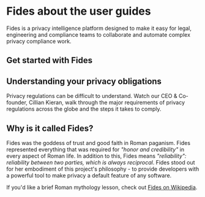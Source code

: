 
# Fides about the user guides

Fides is a privacy intelligence platform designed to make it easy for legal, engineering and compliance teams to collaborate and automate complex privacy compliance work.

## Get started with Fides
<KeyFeatWrap>
  <KeyFeat title="Privacy Requests" link="/user-guides/privacy-requests" description="Get started with Fides by learning about privacy requests, including how to configure and process them."/>
  <KeyFeat title="Datasets" link="/user-guides/datasets" description="Learn how you can use datasets to map and manage data for privacy requests across your systems."/>
  <KeyFeat title="Integrations" link="/user-guides/integrations" description="Configure and connect your systems, from databases to third-party SaaS applications for privacy requests."/>
  
</KeyFeatWrap>

## Understanding your privacy obligations

Privacy regulations can be difficult to understand. Watch our CEO & Co-founder, Cillian Kieran, walk through the major requirements of privacy regulations across the globe and the steps it takes to comply. 

<VimeoVideo src="https://player.vimeo.com/video/848495248?badge=0&amp;autopause=0&amp;player_id=0&amp;app_id=58479" />

## Why is it called Fides?

Fides was the goddess of trust and good faith in Roman paganism. Fides represented everything that was required for *"honor and credibility"* in every aspect of Roman life. In addition to this, Fides means *"reliability": reliability between two parties, which is always reciprocal*. Fides stood out for her embodiment of this project's philosophy - to provide developers with a powerful tool to make privacy a default feature of any software.

If you'd like a brief Roman mythology lesson, check out [Fides on Wikipedia](https://en.wikipedia.org/wiki/Fides_(deity)).

